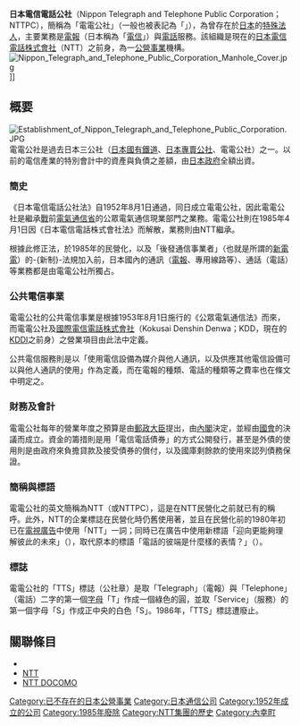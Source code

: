 {{japanese|image=Dendenkosha Logo.svg|japanese=日本電信電話公社|kana=にっぽんでんしんでんわこうしゃ|romaji=Nippon Denshindenwa Kōsha}}

'''日本電信電話公社'''（Nippon Telegraph and Telephone Public Corporation；NTTPC），簡稱為「電電公社」（一般也被表記為「{{lang|ja|電々公社}}」），為曾存在於[[日本|日本]]的[[特殊法人|特殊法人]]，主要業務是[[電報|電報]]（日本稱為「[[電信|電信]]」）與[[電話|電話]]服務。該組織是現在的[[日本電信電話株式會社|日本電信電話株式會社]]（NTT）之前身，為一[[公營事業|公營事業]]機構。
[[Image:Nippon_Telegraph_and_Telephone_Public_Corporation_Manhole_Cover.jpg|thumb]]]]

==概要==
[[Image:Establishment_of_Nippon_Telegraph_and_Telephone_Public_Corporation.JPG|thumb]]
電電公社是過去日本三公社（[[日本國有鐵道|日本國有鐵道]]、[[日本專賣公社|日本專賣公社]]、電電公社）之一。以前的電信產業的特別會計中的資產與負債之差額，由[[日本政府|日本政府]]全額出資。

===簡史===
《日本電信電話公社法》自1952年8月1日通過，同日成立電電公社，因此電電公社是繼承[[第二次世界大戰|戰]]前[[電氣通信省|電氣通信省]]的公眾電氣通信現業部門之業務。電電公社則在1985年4月1日因《日本電信電話株式會社法》而解散，業務則由NTT繼承。

根據此修正法，於1985年的民營化，以及「後發通信事業者」（也就是所謂的[[新電電|新電電]]）的-{新制}-法規加入前，日本國內的通訊（[[電報|電報]]、專用線路等）、通話（電話）等業務都是由電電公社所獨占。

===公共電信事業===
電電公社的公共電信事業是根據1953年8月1日施行的《公眾電氣通信法》而來，而電電公社及[[國際電信電話株式會社|國際電信電話株式會社]]（Kokusai Denshin Denwa；KDD，現在的[[KDDI|KDDI]]之前身）之營業項目由此法中定義。

公共電信服務則是以「使用電信設備為媒介與他人通訊，以及供應其他電信設備可以與他人通訊的使用」作為定義，而在電報的種類、電話的種類等之費率也在條文中明定之。

===財務及會計===
電電公社每年的營業年度之預算是由[[郵政大臣|郵政大臣]]提出，由[[日本內閣|內閣]]決定，並經由[[日本國會|國會]]的決議而成立。資金的籌措則是用「電信電話債券」的方式公開發行，甚至是外債的使用則是由政府來負擔貸款及接受債券的償付，以及國庫剩餘款的使用來認列債務保證。

===簡稱與標語===
電電公社的英文簡稱為NTT（或NTTPC），這是在NTT民營化之前就已有的稱呼。此外，NTT的企業標誌在民營化時仍舊使用著，並且在民營化前的1980年初已在[[電視廣告|電視廣告]]中使用「NTT」一詞；同時已在廣告中使用新標語「迎向更能夠理解彼此的未來」（{{lang|ja|もっと、わかりあえる明日へ}}），取代原本的標語「電話的彼端是什麼樣的表情？」（{{lang|ja|電話のむこうは、どんな顔}}）。

===標誌===
電電公社的「TTS」標誌（公社章）是取「Telegraph」（電報）與「Telephone」（電話）二字的第一個[[字母|字母]]「T」作成一個綠色的圓，並取「Service」（服務）的第一個字母「S」作成正中央的白色「S」。1986年，「TTS」標誌遭廢止。

== 關聯條目 ==
*{{Link-ja|琉球電信電話公社|琉球電信電話公社}}
*[[日本電信電話|NTT]]
*[[NTT_DOCOMO|NTT DOCOMO]]

[[Category:已不存在的日本公營事業|Category:已不存在的日本公營事業]]
[[Category:日本通信公司|Category:日本通信公司]]
[[Category:1952年成立的公司|Category:1952年成立的公司]]
[[Category:1985年廢除|Category:1985年廢除]]
[[Category:NTT集團的歷史|Category:NTT集團的歷史]]
[[Category:內幸町|Category:內幸町]]